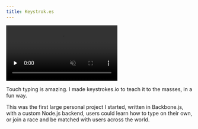 ```yaml
---
title: Keystrok.es
---
```


<Browser url="https://keystrok.es/">
    <video preload="none" loop muted disablepictureinpicture class="m-0">
        <source type="video/webm" src="/videos/projects/keystrokes/overview.webm" />
        <source type="video/mp4" src="/videos/projects/keystrokes/overview.mp4" />
        <Image src={overview} alt="Keystrok.es - Overview" />
    </video>
</Browser>

Touch typing is amazing. I made keystrokes.io to teach it to the masses, in a
fun way.

This was the first large personal project I started, written in Backbone.js,
with a custom Node.js backend, users could learn how to type on their own, or
join a race and be matched with users across the world.
